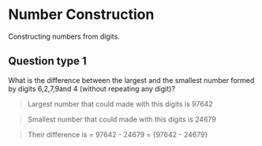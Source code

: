 # Number Construction

Constructing numbers from digits.

## Question type 1

What is the difference between the largest and the smallest number formed by digits 6,2,7,9and 4 (without repeating any digit)?

> Largest number that could made with this digits is 97642

> Smallest number that could made with this digits is 24679

> Their difference is = 97642 - 24679 = {97642 - 24679}
